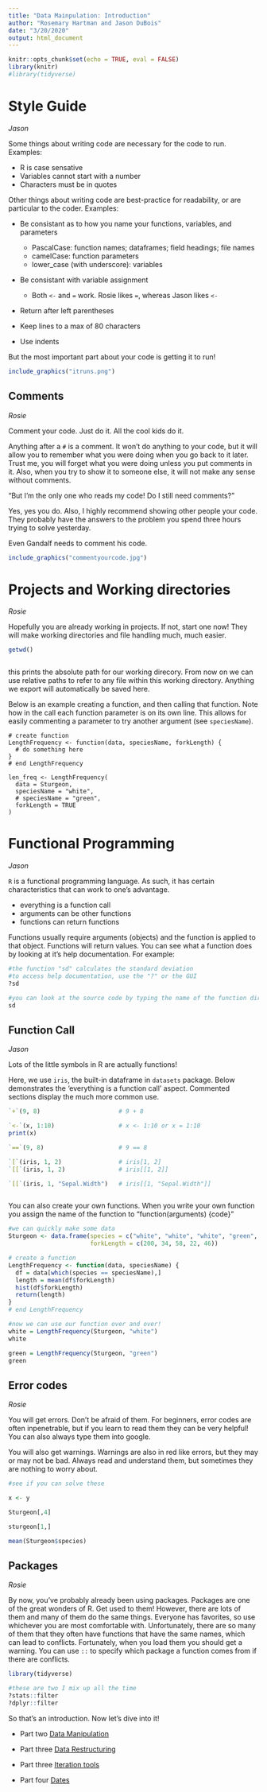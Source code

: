 ```yaml
---
title: "Data Mainpulation: Introduction"
author: "Rosemary Hartman and Jason DuBois"
date: "3/20/2020"
output: html_document
---
```


```r
knitr::opts_chunk$set(echo = TRUE, eval = FALSE)
library(knitr)
#library(tidyverse)
```

# Style Guide
*Jason*

Some things about writing code are necessary for the code to run. Examples:

* R is case sensative
* Variables cannot start with a number
* Characters must be in quotes

Other things about writing code are best-practice for readability, or are particular to the coder. Examples:

* Be consistant as to how you name your functions, variables, and parameters

  + PascalCase: function names; dataframes; field headings; file names  
  + camelCase: function parameters  
  + lower_case (with underscore): variables  
  
* Be consistant with variable assignment

  + Both `<-` and `=` work. Rosie likes `=`, whereas Jason likes `<-`
  
*  Return after left parentheses
* Keep lines to a max of 80 characters
* Use indents 

But the most important part about your code is getting it to run! 

```r
include_graphics("itruns.png")
```

## Comments
*Rosie*

Comment your code. Just do it. All the cool kids do it. 

Anything after a `#` is a comment. It won't do anything to your code, but it will allow you to remember what you were doing when you go back to it later. Trust me, you will forget what you were doing unless you put comments in it. Also, when you try to show it to someone else, it will not make any sense without comments.

"But I'm the only one who reads my code! Do I still need comments?"

Yes, yes you do. Also, I highly recommend showing other people your code. They probably have the answers to the problem you spend three hours trying to solve yesterday.

Even Gandalf needs to comment his code. 

```r
include_graphics("commentyourcode.jpg")
```

# Projects and Working directories
*Rosie*

Hopefully you are already working in projects. If not, start one now! They will make working directories and file handling much, much easier. 

```r
getwd()



```
this prints the absolute path for our working direcory. From now on we can use relative paths to refer to any file within this working directory. Anything we export will automatically be saved here.


Below is an example creating a function, and then calling that function. Note how in the call each function parameter is on its own line. This allows for easily commenting a parameter to try another argument (see `speciesName`).

```
# create function
LengthFrequency <- function(data, speciesName, forkLength) {
  # do something here
}
# end LengthFrequency

len_freq <- LengthFrequency(
  data = Sturgeon,
  speciesName = "white",
  # speciesName = "green",
  forkLength = TRUE
)
```
# Functional Programming
*Jason*

`R` is a functional programming language. As such, it has certain characteristics that can work to one's advantage.

- everything is a function call
- arguments can be other functions
- functions can return functions

Functions usually require arguments (objects) and the function is applied to that object. Functions will return values. You can see what a function does by looking at it's help documentation. For example:

```r

#the function "sd" calculates the standard deviation
#to access help documentation, use the "?" or the GUI
?sd

#you can look at the source code by typing the name of the function directly
sd

```



## Function Call
*Jason*

Lots of the little symbols in R are actually functions! 

Here, we use `iris`, the built-in dataframe in `datasets` package. Below demonstrates the 'everything is a function call' aspect. Commented sections display the much more common use.


```r

`+`(9, 8)                      # 9 + 8

`<-`(x, 1:10)                  # x <- 1:10 or x = 1:10
print(x)

`==`(9, 8)                     # 9 == 8

`[`(iris, 1, 2)                # iris[1, 2]
`[[`(iris, 1, 2)               # iris[[1, 2]]

`[[`(iris, 1, "Sepal.Width")   # iris[[1, "Sepal.Width"]]



```

You can also create your own functions. When you write your own function you assign the name of the function to "function(arguments) {code}"

``` r
#we can quickly make some data
Sturgeon <- data.frame(species = c("white", "white", "white", "green", "green"), 
                       forkLength = c(200, 34, 58, 22, 46))

# create a function
LengthFrequency <- function(data, speciesName) {
  df = data[which(species == speciesName),]
  length = mean(df$forkLength)
  hist(df$forkLength)
  return(length) 
}
# end LengthFrequency

#now we can use our function over and over!
white = LengthFrequency(Sturgeon, "white")
white

green = LengthFrequency(Sturgeon, "green")
green
```
## Error codes
*Rosie*

You will get errors. Don't be afraid of them. For beginners, error codes are often inpenetrable, but if you learn to read them they can be very helpful! You can also always type them into google.

You will also get warnings. Warnings are also in red like errors, but they may or may not be bad. Always read and understand them, but sometimes they are nothing to worry about. 

```r

#see if you can solve these

x <- y

Sturgeon[,4]

sturgeon[1,]

mean(Sturgeon$species)

```

## Packages
*Rosie*

By now, you've probably already been using packages. Packages are one of the great wonders of R. Get used to them! However, there are lots of them and many of them do the same things. Everyone has favorites, so use whichever you are most comfortable with. Unfortunately, there are so many of them that they often have functions that have the same names, which can lead to conflicts. Fortunately, when you load them you should get a warning. You can use `::` to specify which package a function comes from if there are conflicts.

```r
library(tidyverse)

#these are two I mix up all the time
?stats::filter
?dplyr::filter

```

So that's an introduction. Now let's dive into it!

* Part two [Data Manipulation](data-mainpulation.html)

* Part three [Data Restructuring](dataset-restructuring.html)

* Part three [Iteration tools](applyfunctions.html)

* Part four [Dates](Date-manipulation.html)
